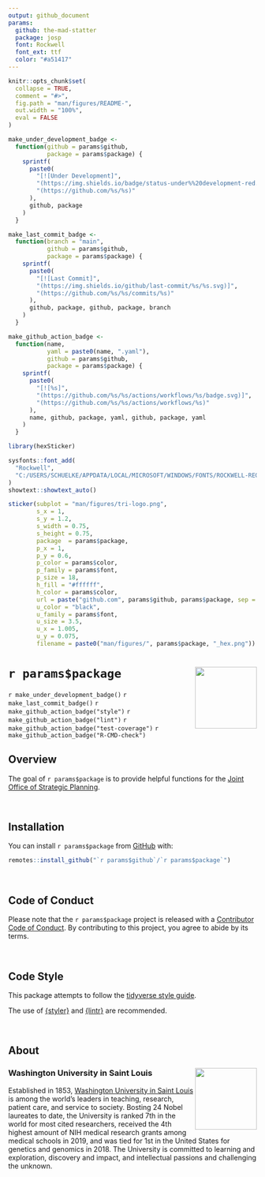 ```yaml
---
output: github_document
params:
  github: the-mad-statter
  package: josp
  font: Rockwell
  font_ext: ttf
  color: "#a51417"
---
```


<!-- README.md is generated from README.Rmd. Please edit that file -->

```r
knitr::opts_chunk$set(
  collapse = TRUE,
  comment = "#>",
  fig.path = "man/figures/README-",
  out.width = "100%",
  eval = FALSE
)

make_under_development_badge <- 
  function(github = params$github, 
           package = params$package) {
    sprintf(
      paste0(
        "[![Under Development]", 
        "(https://img.shields.io/badge/status-under%%20development-red.svg)]", 
        "(https://github.com/%s/%s)"
      ), 
      github, package
    )
  }

make_last_commit_badge <- 
  function(branch = "main", 
           github = params$github, 
           package = params$package) {
    sprintf(
      paste0(
        "[![Last Commit]",
        "(https://img.shields.io/github/last-commit/%s/%s.svg)]",
        "(https://github.com/%s/%s/commits/%s)"
      ), 
      github, package, github, package, branch
    )
  }

make_github_action_badge <- 
  function(name, 
           yaml = paste0(name, ".yaml"), 
           github = params$github, 
           package = params$package) {
    sprintf(
      paste0(
        "[![%s]",
        "(https://github.com/%s/%s/actions/workflows/%s/badge.svg)]", 
        "(https://github.com/%s/%s/actions/workflows/%s)"
      ), 
      name, github, package, yaml, github, package, yaml
    )
  }
```

```r
library(hexSticker)

sysfonts::font_add(
  "Rockwell", 
  "C:/USERS/SCHUELKE/APPDATA/LOCAL/MICROSOFT/WINDOWS/FONTS/ROCKWELL-REGULAR.TTF"
)
showtext::showtext_auto()

sticker(subplot = "man/figures/tri-logo.png",
        s_x = 1,
        s_y = 1.2,
        s_width = 0.75,
        s_height = 0.75,
        package  = params$package,
        p_x = 1,
        p_y = 0.6,
        p_color = params$color,
        p_family = params$font,
        p_size = 18,
        h_fill = "#ffffff",
        h_color = params$color,
        url = paste("github.com", params$github, params$package, sep = "/"),
        u_color = "black",
        u_family = params$font,
        u_size = 3.5,
        u_x = 1.005,
        u_y = 0.075,
        filename = paste0("man/figures/", params$package, "_hex.png"))
```

# `r params$package` <img src="man/figures/`r params$package`_hex.png" align="right" width="125px" />

<!-- badges: start -->
`r make_under_development_badge()`
`r make_last_commit_badge()`
`r make_github_action_badge("style")`
`r make_github_action_badge("lint")`
`r make_github_action_badge("test-coverage")`
`r make_github_action_badge("R-CMD-check")`
<!-- badges: end -->

## Overview

The goal of ``r params$package`` is to provide helpful functions for the [Joint Office of Strategic Planning](https://medicine.wustl.edu/josp/).

<br />

## Installation

You can install ``r params$package`` from [GitHub](https://github.com/`r params$github`/`r params$package`) with:

```r
remotes::install_github("`r params$github`/`r params$package`")
```

<br />

## Code of Conduct

Please note that the `r params$package` project is released with a [Contributor Code of Conduct](https://contributor-covenant.org/version/2/0/CODE_OF_CONDUCT.html). By contributing to this project, you agree to abide by its terms.

<br />

## Code Style

This package attempts to follow the [tidyverse style guide](https://style.tidyverse.org/index.html).

The use of [{styler}](https://github.com/r-lib/styler) and [{lintr}](https://github.com/r-lib/lintr) are recommended.

<br />

## About

### Washington University in Saint Louis <img src="man/figures/brookings_seal.png" align="right" width="125px"/>

Established in 1853, [Washington University in Saint Louis](https://www.wustl.edu) is among the world's leaders in teaching, research, patient care, and service to society. Bosting 24 Nobel laureates to date, the University is ranked 7th in the world for most cited researchers, received the 4th highest amount of NIH medical research grants among medical schools in 2019, and was tied for 1st in the United States for genetics and genomics in 2018. The University is committed to learning and exploration, discovery and impact, and intellectual passions and challenging the unknown.
